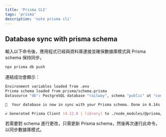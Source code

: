 ```yaml
---
title: 'Prisma CLI'
tags: 'prisma'
description: 'note prisma cli'
---
```


## Database sync with prisma schema

輸入以下命令後，應用程式已經與資料庫連接並確保數據庫模式與 Prisma schema 保持同步。

```zsh
npx prisma db push
```

連結成功會顯示：

```zsh
Environment variables loaded from .env
Prisma schema loaded from prisma/schema.prisma
Datasource "db": PostgreSQL database "railway", schema "public" at "containers-us-west-34.railway.app:6418"

🚀  Your database is now in sync with your Prisma schema. Done in 6.14s

✔ Generated Prisma Client (4.12.0 | library) to ./node_modules/@prisma/client in 109ms
```

若需要對 schema 進行更改，只需更新 Prisma schema，然後再次運行此命令，以同步數據庫模式。
